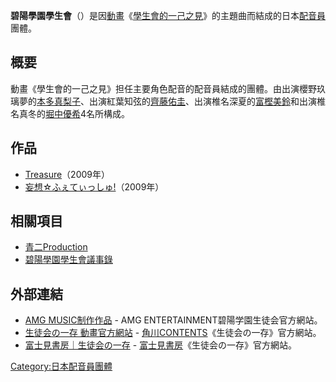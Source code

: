 {{unreferenced|time=2010-02-13T05:35:09+00:00}}
{{Infobox Musician
| Name = 碧陽学園生徒会
| Img = 
| Img_capt = 
| Img_size = 
| Landscape = 
| Background = 組合
| Birth_name =
| Alias = 
| Blood = 
| School_background = 
| Born =
| Died = 
| Origin = {{JPN}}
| Instrument = 
| Genre = [[Pop_(音樂類型)|Pop (音樂類型)]]
| Occupation = 
| Years_active = 2009年 - （現在）
| Label = [[AMG_ENTERTAINMENT|AMG ENTERTAINMENT]]
| Production = 
| Associated_acts = 
| Influences = 
| URL = http://www.amgmusic.jp/label/label_ArtistDetail.php?@DB_ID@=6 AMG MUSIC制作作品｜リリース情報｜アーティスト情報｜AMG MUSIC
| Current_members = <!-- グループのみ -->櫻野玖璃夢（[[本多真梨子|本多真梨子]]）<br />紅葉知弦（[[齊藤佑圭|齊藤佑圭]]）<br />椎名深夏（[[富樫美鈴|富樫美鈴]]）<br />椎名真冬（[[堀中優希|堀中優希]]）
| Past_members = <!-- グループのみ -->
| Notable_instruments = 
}}
{{Japanese|japanese=碧陽学園生徒会|kana=へきようがくえんせいとかい|romaji=Hekiyō Gakuen Seitokai}}
'''碧陽學園學生會'''（{{lang|ja|碧陽学園生徒会}}）是因[[動畫|動畫]]《[[碧陽學園學生會議事錄|學生會的一己之見]]》的主題曲而結成的日本[[配音員|配音員]]團體。

== 概要 ==
動畫《學生會的一己之見》担任主要角色配音的配音員結成的團體。由出演櫻野玖璃夢的[[本多真梨子|本多真梨子]]、出演紅葉知弦的[[齊藤佑圭|齊藤佑圭]]、出演椎名深夏的[[富樫美鈴|富樫美鈴]]和出演椎名真冬的[[堀中優希|堀中優希]]4名所構成。

== 作品 ==
* [[Treasure|Treasure]]（2009年）
* [[妄想☆ふぇてぃっしゅ!|妄想☆ふぇてぃっしゅ!]]（2009年）

== 相關項目 ==
* [[青二Production|青二Production]]
* [[碧陽學園學生會議事錄|碧陽學園學生會議事錄]]

== 外部連結 ==
* [https://web.archive.org/web/20100503180429/http://www.amgmusic.jp/label/label_ArtistDetail.php?@DB_ID@=6 AMG MUSIC制作作品] - AMG ENTERTAINMENT碧陽学園生徒会官方網站。
* [https://web.archive.org/web/20141023192707/http://newtype.kadocomic.jp/seitokai/ 生徒会の一存 動畫官方網站] - [[角川CONTENTS|角川CONTENTS]]《生徒会の一存》官方網站。
* [http://www.fujimishobo.co.jp/sp/200904seitokai/ 富士見書房｜生徒会の一存] {{Wayback|url=http://www.fujimishobo.co.jp/sp/200904seitokai/ |date=20100214230329 }} - [[富士見書房|富士見書房]]《生徒会の一存》官方網站。

{{DEFAULTSORT:Hekiyou Gakuen Seitokai}}
[[Category:日本配音員團體|Category:日本配音員團體]]